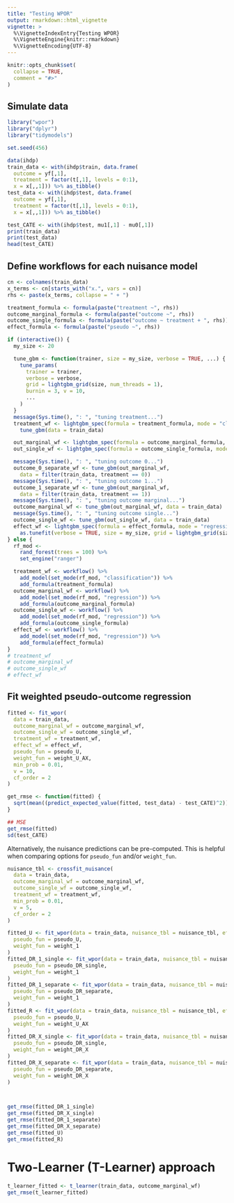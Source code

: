 ```yaml
---
title: "Testing WPOR"
output: rmarkdown::html_vignette
vignette: >
  %\VignetteIndexEntry{Testing WPOR}
  %\VignetteEngine{knitr::rmarkdown}
  %\VignetteEncoding{UTF-8}
---
```


```r
knitr::opts_chunk$set(
  collapse = TRUE,
  comment = "#>"
)
```
## Simulate data

```r
library("wpor")
library("dplyr")
library("tidymodels")

set.seed(456)

data(ihdp)
train_data <- with(ihdp$train, data.frame(
  outcome = yf[,1],
  treatment = factor(t[,1], levels = 0:1),
  x = x[,,1])) %>% as_tibble()
test_data <- with(ihdp$test, data.frame(
  outcome = yf[,1],
  treatment = factor(t[,1], levels = 0:1),
  x = x[,,1])) %>% as_tibble()

test_CATE <- with(ihdp$test, mu1[,1] - mu0[,1])
print(train_data)
print(test_data)
head(test_CATE)
```


## Define workflows for each nuisance model
```r
cn <- colnames(train_data)
x_terms <- cn[starts_with("x.", vars = cn)]
rhs <- paste(x_terms, collapse = " + ")

treatment_formula <- formula(paste("treatment ~", rhs))
outcome_marginal_formula <- formula(paste("outcome ~", rhs))
outcome_single_formula <- formula(paste("outcome ~ treatment + ", rhs))
effect_formula <- formula(paste("pseudo ~", rhs))

if (interactive()) {
  my_size <- 20

  tune_gbm <- function(trainer, size = my_size, verbose = TRUE, ...) {
    tune_params(
      trainer = trainer,
      verbose = verbose,
      grid = lightgbm_grid(size, num_threads = 1),
      burnin = 3, v = 10,
      ...
    )
  }
  message(Sys.time(), ": ", "tuning treatment...")
  treatment_wf <- lightgbm_spec(formula = treatment_formula, mode = "classification") %>%
    tune_gbm(data = train_data)

  out_marginal_wf <- lightgbm_spec(formula = outcome_marginal_formula, mode = "regression")
  out_single_wf <- lightgbm_spec(formula = outcome_single_formula, mode = "regression")

  message(Sys.time(), ": ", "tuning outcome 0...")
  outcome_0_separate_wf <- tune_gbm(out_marginal_wf, 
    data = filter(train_data, treatment == 0))
  message(Sys.time(), ": ", "tuning outcome 1...")
  outcome_1_separate_wf <- tune_gbm(out_marginal_wf, 
    data = filter(train_data, treatment == 1))
  message(Sys.time(), ": ", "tuning outcome marginal...")
  outcome_marginal_wf <- tune_gbm(out_marginal_wf, data = train_data)
  message(Sys.time(), ": ", "tuning outcome single...")
  outcome_single_wf <- tune_gbm(out_single_wf, data = train_data)
  effect_wf <- lightgbm_spec(formula = effect_formula, mode = "regression") %>%
    as.tunefit(verbose = TRUE, size = my_size, grid = lightgbm_grid(size))
} else {
  rf_mod <-
    rand_forest(trees = 100) %>%
    set_engine("ranger")

  treatment_wf <- workflow() %>%
    add_model(set_mode(rf_mod, "classification")) %>%
    add_formula(treatment_formula)
  outcome_marginal_wf <- workflow() %>%
    add_model(set_mode(rf_mod, "regression")) %>%
    add_formula(outcome_marginal_formula)
  outcome_single_wf <- workflow() %>%
    add_model(set_mode(rf_mod, "regression")) %>%
    add_formula(outcome_single_formula)
  effect_wf <- workflow() %>%
    add_model(set_mode(rf_mod, "regression")) %>%
    add_formula(effect_formula)
}
# treatment_wf
# outcome_marginal_wf
# outcome_single_wf
# effect_wf
```

## Fit weighted pseudo-outcome regression

```r
fitted <- fit_wpor(
  data = train_data,
  outcome_marginal_wf = outcome_marginal_wf,
  outcome_single_wf = outcome_single_wf,
  treatment_wf = treatment_wf,
  effect_wf = effect_wf,
  pseudo_fun = pseudo_U,
  weight_fun = weight_U_AX,
  min_prob = 0.01,
  v = 10,
  cf_order = 2
)

get_rmse <- function(fitted) {
  sqrt(mean((predict_expected_value(fitted, test_data) - test_CATE)^2))
}

## MSE
get_rmse(fitted)
sd(test_CATE)
```

Alternatively, the nuisance predictions can be pre-computed. This is helpful when comparing options for `pseudo_fun` and/or `weight_fun`.

```r
nuisance_tbl <- crossfit_nuisance(
  data = train_data,
  outcome_marginal_wf = outcome_marginal_wf,
  outcome_single_wf = outcome_single_wf,
  treatment_wf = treatment_wf,
  min_prob = 0.01,
  v = 5,
  cf_order = 2
)

fitted_U <- fit_wpor(data = train_data, nuisance_tbl = nuisance_tbl, effect_wf = effect_wf,
  pseudo_fun = pseudo_U,
  weight_fun = weight_1
)
fitted_DR_1_single <- fit_wpor(data = train_data, nuisance_tbl = nuisance_tbl, effect_wf = effect_wf,
  pseudo_fun = pseudo_DR_single,
  weight_fun = weight_1
)
fitted_DR_1_separate <- fit_wpor(data = train_data, nuisance_tbl = nuisance_tbl, effect_wf = effect_wf,
  pseudo_fun = pseudo_DR_separate,
  weight_fun = weight_1
)
fitted_R <- fit_wpor(data = train_data, nuisance_tbl = nuisance_tbl, effect_wf = effect_wf,
  pseudo_fun = pseudo_U,
  weight_fun = weight_U_AX
)
fitted_DR_X_single <- fit_wpor(data = train_data, nuisance_tbl = nuisance_tbl, effect_wf = effect_wf,
  pseudo_fun = pseudo_DR_single,
  weight_fun = weight_DR_X
)
fitted_DR_X_separate <- fit_wpor(data = train_data, nuisance_tbl = nuisance_tbl, effect_wf = effect_wf,
  pseudo_fun = pseudo_DR_separate,
  weight_fun = weight_DR_X
)



get_rmse(fitted_DR_1_single)
get_rmse(fitted_DR_X_single)
get_rmse(fitted_DR_1_separate)
get_rmse(fitted_DR_X_separate)
get_rmse(fitted_U)
get_rmse(fitted_R)
```

# Two-Learner (T-Learner) approach

```r
t_learner_fitted <- t_learner(train_data, outcome_marginal_wf)
get_rmse(t_learner_fitted)
```

